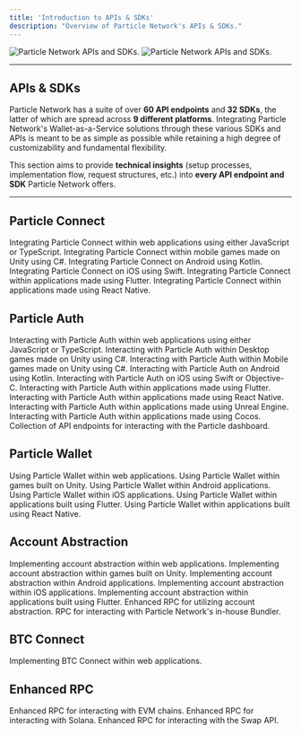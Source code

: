```yaml
---
title: 'Introduction to APIs & SDKs'
description: "Overview of Particle Network's APIs & SDKs."
---
```


<img
  className="block dark:hidden"
  src="/api-reference/images/apis-image.png"
  alt="Particle Network APIs and SDKs."
/>
<img
  className="hidden dark:block"
  src="/api-reference/images/apis-image.png"
  alt="Particle Network APIs and SDKs."
/>

***

## APIs & SDKs

Particle Network has a suite of over **60 API endpoints** and **32 SDKs**, the latter of which are spread across **9 different platforms**. Integrating Particle Network's Wallet-as-a-Service solutions through these various SDKs and APIs is meant to be as simple as possible while retaining a high degree of customizability and fundamental flexibility.

This section aims to provide **technical insights** (setup processes, implementation flow, request structures, etc.) into **every API endpoint and SDK** Particle Network offers.

***

## Particle Connect

<CardGroup cols={3}>
  <Card title="Web SDK" href="/api-reference/connect/desktop/web">
    Integrating Particle Connect within web applications using either JavaScript or TypeScript.
  </Card>
  <Card title="Unity (Mobile) SDK" href="/api-reference/connect/mobile/unity">
    Integrating Particle Connect within mobile games made on Unity using C#.
  </Card>
  <Card title="Android SDK" href="/api-reference/connect/mobile/android">
    Integrating Particle Connect on Android using Kotlin.
  </Card>
  <Card title="iOS SDK" href="/api-reference/connect/mobile/ios">
    Integrating Particle Connect on iOS using Swift.
  </Card>
  <Card title="Flutter SDK" href="/api-reference/connect/mobile/flutter">
    Integrating Particle Connect within applications made using Flutter.
  </Card>
  <Card title="React Native SDK" href="/api-reference/connect/mobile/react">
    Integrating Particle Connect within applications made using React Native.
  </Card>
</CardGroup>

## Particle Auth

<CardGroup cols={3}>
  <Card title="Web SDK" href="/api-reference/auth/desktop-sdks/web">
    Interacting with Particle Auth within web applications using either JavaScript or TypeScript.
  </Card>
  <Card title="Unity (Desktop) SDK" href="/api-reference/auth/desktop-sdks/unity">
    Interacting with Particle Auth within Desktop games made on Unity using C#.
  </Card>
  <Card title="Unity (Mobile) SDK" href="/api-reference/auth/mobile-sdks/unity">
    Interacting with Particle Auth within Mobile games made on Unity using C#.
  </Card>
  <Card title="Android SDK" href="/api-reference/auth/mobile-sdks/android">
    Interacting with Particle Auth on Android using Kotlin.
  </Card>
  <Card title="iOS SDK" href="/api-reference/auth/mobile-sdks/ios">
    Interacting with Particle Auth on iOS using Swift or Objective-C.
  </Card>
  <Card title="Flutter SDK" href="/api-reference/auth/mobile-sdks/flutter">
    Interacting with Particle Auth within applications made using Flutter.
  </Card>
  <Card title="React Native SDK" href="/api-reference/auth/mobile-sdks/react">
    Interacting with Particle Auth within applications made using React Native.
  </Card>
  <Card title="Unreal Engine SDK" href="/api-reference/auth/multi/unreal">
    Interacting with Particle Auth within applications made using Unreal Engine.
  </Card>
  <Card title="Cocos SDK" href="/api-reference/auth/mobile-sdks/cocos">
    Interacting with Particle Auth within applications made using Cocos.
  </Card>
</CardGroup>
  <Card title="Server API" href="/api-reference/auth/server/getuserinfo">
    Collection of API endpoints for interacting with the Particle dashboard.
  </Card>

## Particle Wallet

<CardGroup cols={3}>
  <Card title="Web" href="/api-reference/wallet/desktop/web">
    Using Particle Wallet within web applications.
  </Card>
  <Card title="Unity SDK" href="/api-reference/wallet/mobile/unity">
    Using Particle Wallet within games built on Unity.
  </Card>
  <Card title="Android SDK" href="/api-reference/wallet/mobile/android">
    Using Particle Wallet within Android applications.
  </Card>
  <Card title="iOS SDK" href="/api-reference/wallet/mobile/ios">
    Using Particle Wallet within iOS applications.
  </Card>
  <Card title="Flutter SDK" href="/api-reference/wallet/mobile/flutter">
    Using Particle Wallet within applications built using Flutter.
  </Card>
  <Card title="React Native SDK" href="/api-reference/wallet/mobile/react">
    Using Particle Wallet within applications built using React Native.
  </Card>
</CardGroup>

## Account Abstraction

<CardGroup cols={3}>
  <Card title="Web SDK" href="/api-reference/aa/sdks/desktop/web">
    Implementing account abstraction within web applications.
  </Card>
  <Card title="Unity SDK" href="/api-reference/aa/sdks/mobile/unity">
    Implementing account abstraction within games built on Unity.
  </Card>
  <Card title="Android SDK" href="/api-reference/aa/sdks/mobile/android">
    Implementing account abstraction within Android applications.
  </Card>
  <Card title="iOS SDK" href="/api-reference/aa/sdks/mobile/ios">
    Implementing account abstraction within iOS applications.
  </Card>
  <Card title="Flutter SDK" href="/api-reference/aa/sdks/mobile/flutter">
    Implementing account abstraction within applications built using Flutter.
  </Card>
  <Card title="Account Abstraction RPC" href="/api-reference/aa/rpc/getsmartaccount">
    Enhanced RPC for utilizing account abstraction.
  </Card>
</CardGroup>
  <Card title="Bundler RPC" href="/api-reference/aa/bundler/getuseroperationreceipt">
    RPC for interacting with Particle Network's in-house Bundler.
  </Card>

## BTC Connect

<Card title="Web SDK" href="/api-reference/btc/desktop/web">
  Implementing BTC Connect within web applications.
</Card>


## Enhanced RPC

<CardGroup cols={3}>
<Card title="EVM Enhanced RPC" href="/api-reference/enhanced/evm/abi_encodefunctioncall">
  Enhanced RPC for interacting with EVM chains.
</Card>
<Card title="Solana Enhanced RPC" href="/api-reference/enhanced/solana/enhancedgetprice">
  Enhanced RPC for interacting with Solana.
</Card>
<Card title="Swap RPC" href="/enhanced/swap/introduction">
  Enhanced RPC for interacting with the Swap API.
</Card>
</CardGroup>
